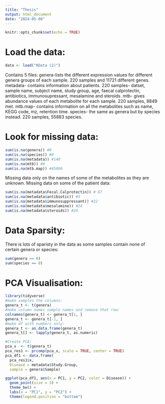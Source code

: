 ---
title: "Thesis"
output: html_document
date: "2024-05-08"
---

```{r setup, include=FALSE}
knitr::opts_chunk$set(echo = TRUE)
```

# Load the data:
```{r}
data <- load("RData (2)")
```

Contains 5 files:
genera-lists the different expression values for different genera groups of each sample. 220 samples and 11721 different genes.
metadata- contains information about patients. 220 samples- datset, sample name,
subject name, study group, age, faecal calprotectin, antibiotics, immunosupressant,
mesalamine and steroids. 
mtb- gives abundance values of each metabolite for each sample. 220 samples, 8849 met. 
mtb.map- contains information on all the metabolites such as name, KEGG code, mz, retention time. 
species- the same as genera but by species instead. 220 samples,  55883 species. 

# Look for missing data:
```{r}
sum(is.na(genera)) #0
sum(is.na(species)) #0
sum(is.na(metadata)) #140
sum(is.na(mtb)) #0
sum(is.na(mtb.map)) #45090
```

Missing data only on the names of some of the metabolites as they are unknown. 
Missing data on some of the patient data:
```{r}
sum(is.na(metadata$Fecal.Calprotectin)) # 67
sum(is.na(metadata$antibiotic)) #3
sum(is.na(metadata$immunosuppressant)) #22
sum(is.na(metadata$mesalamine)) #24
sum(is.na(metadata$steroids)) #24
```
# Data Sparsity:

There is lots of sparisty in the data as some samples contain none of certain genera or species:
```{r}
sum(genera == 0)
sum(species == 0)
```
# PCA Visualisation:
```{r}
library(tidyverse)
#make samples the columns:
genera_t <- t(genera)
#make column names sample names and remove that row:
colnames(genera_t) <- genera_t[1, ]
genera_t <- genera_t[-1, ]
#make df with numbers only:
genera_t <- as.data.frame(genera_t)
genera_t[] <- lapply(genera_t, as.numeric)

#Create PCA:
pca_x  <- t(genera_t)
pca_res1 <- prcomp(pca_x, scale = TRUE, center = TRUE)
pca_df1 <- data.frame(
  pca_res1$x,
  Disease = metadata$Study.Group,
  sample = genera$Sample)

ggplot(pca_df1, aes(x = PC1, y = PC2, color = Disease)) + 
  geom_point(size = 3) + 
  theme_bw() +  
  labs(x = "PC1", y = "PC2") +  
  theme(legend.position = "bottom")
```

